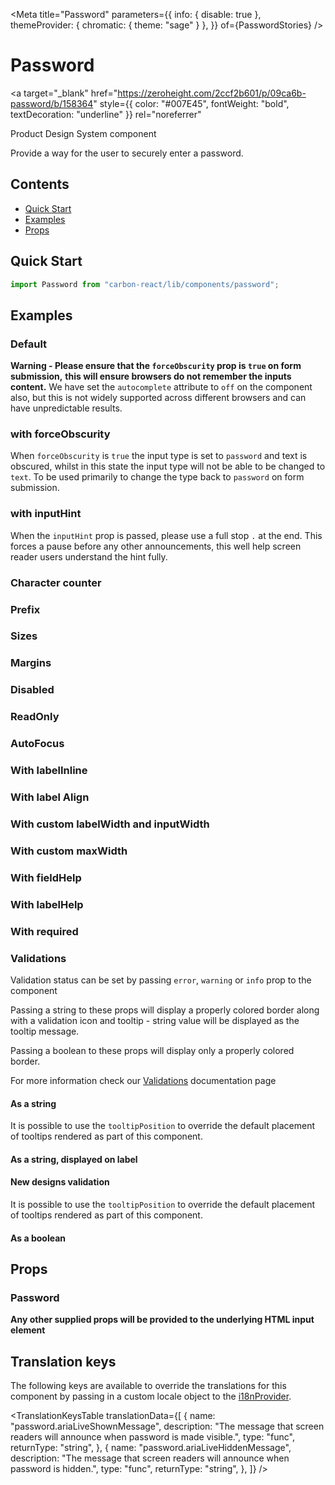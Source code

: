 

<Meta
  title="Password"
  parameters={{
    info: { disable: true },
    themeProvider: { chromatic: { theme: "sage" } },
  }}
  of={PasswordStories}
/>

# Password

<a
  target="_blank"
  href="https://zeroheight.com/2ccf2b601/p/09ca6b-password/b/158364"
  style={{ color: "#007E45", fontWeight: "bold", textDecoration: "underline" }}
  rel="noreferrer"
>
  Product Design System component
</a>

Provide a way for the user to securely enter a password.

## Contents

- [Quick Start](#quick-start)
- [Examples](#examples)
- [Props](#props)

## Quick Start

```javascript
import Password from "carbon-react/lib/components/password";
```

## Examples

### Default

**Warning - Please ensure that the `forceObscurity` prop is `true` on form submission,**
**this will ensure browsers do not remember the inputs content.**
We have set the `autocomplete` attribute to `off` on the component also, but this is not widely
supported across different browsers and can have unpredictable results.

<Canvas name="default" of={PasswordStories.Default} />

### with forceObscurity

When `forceObscurity` is `true` the input type is set to `password` and text is obscured, whilst in this state
the input type will not be able to be changed to `text`. To be used primarily to change the type back to
`password` on form submission.

<Canvas name="with forceObscurity" of={PasswordStories.ForceObscurity} />

### with inputHint

When the `inputHint` prop is passed, please use a full stop `.` at the end. This forces a pause
before any other announcements, this well help screen reader users understand the hint fully.

<Canvas name="with inputHint" of={PasswordStories.InputHint} />

### Character counter

<Canvas name="with character counter" of={PasswordStories.CharacterCounter} />

### Prefix

<Canvas name="with prefix" of={PasswordStories.Prefix} />

### Sizes

<Canvas name="with sizes" of={PasswordStories.Sizes} />

### Margins

<Canvas name="with margins" of={PasswordStories.Margins} />

### Disabled

<Canvas name="disabled" of={PasswordStories.Disabled} />

### ReadOnly

<Canvas name="readOnly" of={PasswordStories.ReadOnly} />

### AutoFocus

<Canvas name="with autoFocus" of={PasswordStories.AutoFocus} />

### With labelInline

<Canvas name="with labelInline" of={PasswordStories.WithLabelInline} />

### With label Align

<Canvas name="with labelAlign" of={PasswordStories.WithLabelAlign} />

### With custom labelWidth and inputWidth

<Canvas
  name="with custom labelWidth and inputWidth"
  of={PasswordStories.WithCustomLabelWidthAndInputWidth}
/>

### With custom maxWidth

<Canvas name="with custom maxWidth" of={PasswordStories.WithCustomMaxWidth} />

### With fieldHelp

<Canvas name="with fieldHelp" of={PasswordStories.WithFieldHelp} />

### With labelHelp

<Canvas name="with labelHelp" of={PasswordStories.WithLabelHelp} />

### With required

<Canvas name="required" of={PasswordStories.WithRequired} />

### Validations

Validation status can be set by passing `error`, `warning` or `info` prop to the component

Passing a string to these props will display a properly colored border along with a validation icon and tooltip - string value will be displayed as the tooltip message.

Passing a boolean to these props will display only a properly colored border.

For more information check our [Validations](?path=/docs/documentation-validations--page "Validations") documentation page

#### As a string

<Canvas
  name="validations - string - component"
  of={PasswordStories.ValidationsAsAString}
/>

It is possible to use the `tooltipPosition` to override the default placement of tooltips rendered as part of this component.

<Canvas
  name="validations - string - with tooltipPosition overriden - component"
  of={PasswordStories.ValidationsAsAStringWithTooltipCustom}
/>

#### As a string, displayed on label

<Canvas
  name="validations - string - label"
  of={PasswordStories.ValidationsAsAStringDisplayedOnLabel}
/>

#### New designs validation

<Canvas
  name="validations - string - new design"
  of={PasswordStories.NewDesignsValidation}
/>

It is possible to use the `tooltipPosition` to override the default placement of tooltips rendered as part of this component.

<Canvas
  name="validations - string - with tooltipPosition overriden - label"
  of={PasswordStories.ValidationsAsAStringWithTooltipDefault}
/>

#### As a boolean

<Canvas
  name="validations - boolean"
  of={PasswordStories.ValidationsAsABoolean}
/>

## Props

### Password

<ArgTypes of={PasswordStories} />

**Any other supplied props will be provided to the underlying HTML input element**

## Translation keys

The following keys are available to override the translations for this component by passing in a custom locale object to the
[i18nProvider](https://carbon.sage.com/?path=/story/documentation-i18n--page).

<TranslationKeysTable
  translationData={[
    {
      name: "password.ariaLiveShownMessage",
      description:
        "The message that screen readers will announce when password is made visible.",
      type: "func",
      returnType: "string",
    },
    {
      name: "password.ariaLiveHiddenMessage",
      description:
        "The message that screen readers will announce when password is hidden.",
      type: "func",
      returnType: "string",
    },
  ]}
/>
